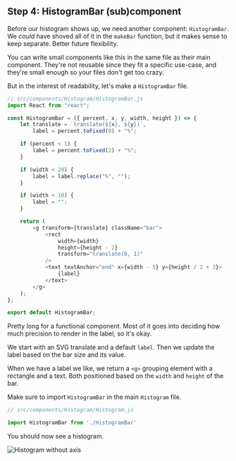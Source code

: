 ## Step 4: HistogramBar (sub)component

Before our histogram shows up, we need another component: `HistogramBar`. We
_could_ have shoved all of it in the `makeBar` function, but it makes sense to
keep separate. Better future flexibility.

You can write small components like this in the same file as their main
component. They're not reusable since they fit a specific use-case, and they're
small enough so your files don't get too crazy.

But in the interest of readability, let's make a `HistogramBar` file.

```javascript
// src/components/Histogram/HistogramBar.js
import React from "react";

const HistogramBar = ({ percent, x, y, width, height }) => {
    let translate = `translate(${x}, ${y})`,
        label = percent.toFixed(0) + "%";

    if (percent < 1) {
        label = percent.toFixed(2) + "%";
    }

    if (width < 20) {
        label = label.replace("%", "");
    }

    if (width < 10) {
        label = "";
    }

    return (
        <g transform={translate} className="bar">
            <rect
                width={width}
                height={height - 2}
                transform="translate(0, 1)"
            />
            <text textAnchor="end" x={width - 5} y={height / 2 + 3}>
                {label}
            </text>
        </g>
    );
};

export default HistogramBar;
```

Pretty long for a functional component. Most of it goes into deciding how much
precision to render in the label, so it's okay.

We start with an SVG translate and a default `label`. Then we update the label
based on the bar size and its value.

When we have a label we like, we return a `<g>` grouping element with a
rectangle and a text. Both positioned based on the `width` and `height` of the
bar.

Make sure to import `HistogramBar` in the main `Histogram` file.

```javascript
// src/components/Histogram/Histogram.js

import HistogramBar from './HistogramBar'
```

You should now see a histogram.

![Histogram without axis](https://raw.githubusercontent.com/Swizec/react-d3js-es6-ebook/2018-version/manuscript/resources/images/2018/histogram-without-axis.png)
